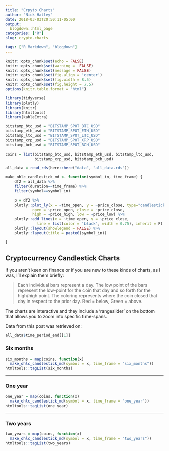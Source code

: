 ```yaml
---
title: "Crpyto Charts"
author: "Nick Hatley"
date: 2018-03-03T20:50:11-05:00
output:
  blogdown::html_page
categories: ["R"]
slug: crypto-charts

tags: ["R Markdown", "blogdown"]
---
```

```r
knitr::opts_chunk$set(echo = FALSE)
knitr::opts_chunk$set(warning =  FALSE)
knitr::opts_chunk$set(message = FALSE)
knitr::opts_chunk$set(fig.align = 'center')
knitr::opts_chunk$set(fig.width = 8.5)
knitr::opts_chunk$set(fig.height = 7.5)
options(knitr.table.format = "html")
```


```r
library(tidyverse)
library(plotly)
library(knitr)
library(htmltools)
library(kableExtra)

bitstamp_btc_usd = "BITSTAMP_SPOT_BTC_USD"
bitstamp_eth_usd = "BITSTAMP_SPOT_ETH_USD"
bitstamp_ltc_usd = "BITSTAMP_SPOT_LTC_USD"
bitstamp_xrp_usd = "BITSTAMP_SPOT_XRP_USD"
bitstamp_bch_usd = "BITSTAMP_SPOT_BCH_USD"

coins = list(bitstamp_btc_usd, bitstamp_eth_usd, bitstamp_ltc_usd,
             bitstamp_xrp_usd, bitstamp_bch_usd)

all_data = read_rds(here::here("data", "all_data.rds"))

make_ohlc_candlestick_md <- function(symbol_in, time_frame) {
    df2 = all_data %>%
    filter(duration==time_frame) %>%
    filter(symbol==symbol_in)

    p = df2 %>%
    plotly::plot_ly(x = ~time_open, y = ~price_close, type="candlestick",
            open = ~price_open, close = ~price_close,
            high = ~price_high, low = ~price_low) %>%
    plotly::add_lines(x = ~time_open, y = ~price_close,
              line = list(color = 'black', width = 0.75), inherit = F) %>%
    plotly::layout(showlegend = FALSE) %>%
    plotly::layout(title = paste0(symbol_in))

}
```

## Cryptocurrency Candlestick Charts
If you aren't keen on finance or if you are new to these kinds of charts, as I was, I'll explain them briefly:

>Each individual bars represent a day. The low point of the bars represent the low-point for the coin that day and so forth for the high/high point. The coloring represents where the coin closed that day in respect to the prior day. Red = below, Green = above.

The charts are interactive and they include a 'rangeslider' on the bottom that allows you to zoom into specific time-spans.  

Data from this post was retrieved on:
```r
all_data$time_period_end[[1]]
```



### Six months
```r
six_months = map(coins, function(x)
  make_ohlc_candlestick_md(symbol = x, time_frame = "six_months"))
htmltools::tagList(six_months)
```

***********

### One year
```r
one_year = map(coins, function(x)
  make_ohlc_candlestick_md(symbol = x, time_frame = "one_year"))
htmltools::tagList(one_year)
```

***********

### Two years
```r
two_years = map(coins, function(x)
  make_ohlc_candlestick_md(symbol = x, time_frame = "two_years"))
htmltools::tagList(two_years)
```
